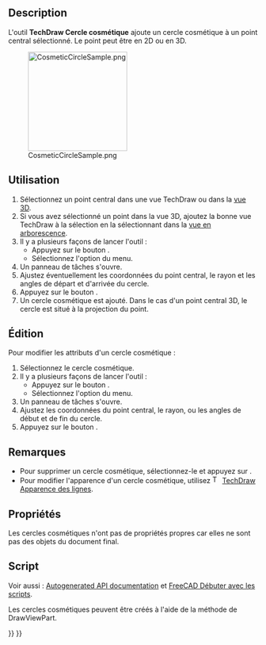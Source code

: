 <languages/>

{{Docnav/fr
|[[TechDraw_2PointCosmeticLine/fr|Ligne cosmétique par 2 points]]
|[[TechDraw DecorateLine/fr|Apparence des lignes]]
|[[TechDraw_Workbench/fr|Atelier TechDraw]]
|IconL=TechDraw_2PointCosmeticLine.svg
|IconR=TechDraw_DecorateLine.svg
|IconC=Workbench_TechDraw.svg
}}

{{GuiCommand/fr
|Name=TechDraw CosmeticCircle
|Name/fr=TechDraw Cercle cosmétique
|MenuLocation=TechDraw → Ajouter des lignes → Ajouter un cercle cosmétique
|Workbenches=[[TechDraw_Workbench/fr|TechDraw]]
|Version=1.0
|SeeAlso=[[TechDraw_2PointCosmeticLine/fr|TechDraw Ligne centrale entre 2 points]]
}}

==Description==

L'outil '''TechDraw Cercle cosmétique''' ajoute un cercle cosmétique à un point central sélectionné. Le point peut être en 2D ou en 3D.

[[Image:CosmeticCircleSample.png|200px]]

{{Caption|Cercle cosmétique}}

<span id="Usage_create"></span>
==Utilisation==

# Sélectionnez un point central dans une vue TechDraw ou dans la [[3D_view/fr|vue 3D]].
# Si vous avez sélectionné un point dans la vue 3D, ajoutez la bonne vue TechDraw à la sélection en la sélectionnant dans la [[Tree_view/fr|vue en arborescence]].
# Il y a plusieurs façons de lancer l'outil :
#* Appuyez sur le bouton {{Button|[[Image:TechDraw_CosmeticCircle.svg|16px]] [[TechDraw_CosmeticCircle/fr|Ajouter un cercle cosmétique]]}}.
#* Sélectionnez l'option {{MenuCommand|TechDraw → Ajouter des lignes → [[Image:TechDraw_CosmeticCircle.svg|16px]] Ajouter un cercle cosmétique}} du menu.
# Un panneau de tâches s'ouvre.
# Ajustez éventuellement les coordonnées du point central, le rayon et les angles de départ et d'arrivée du cercle.
# Appuyez sur le bouton {{Button|OK}}.
# Un cercle cosmétique est ajouté. Dans le cas d'un point central 3D, le cercle est situé à la projection du point.

<span id="Usage_edit"></span>
==Édition==

Pour modifier les attributs d'un cercle cosmétique :

# Sélectionnez le cercle cosmétique.
# Il y a plusieurs façons de lancer l'outil :
#* Appuyez sur le bouton {{Button|[[Image:TechDraw_CosmeticCircle.svg|16px]] [[TechDraw_CosmeticCircle/fr|Ajouter un cercle cosmétique]]}}.
#* Sélectionnez l'option {{MenuCommand|TechDraw → Ajouter des lignes → [[Image:TechDraw_CosmeticCircle.svg|16px]] Ajouter un cercle cosmétique}} du menu.
# Un panneau de tâches s'ouvre.
# Ajustez les coordonnées du point central, le rayon, ou les angles de début et de fin du cercle.
# Appuyez sur le bouton {{Button|OK}}.

<span id="Notes"></span>
==Remarques==

* Pour supprimer un cercle cosmétique, sélectionnez-le et appuyez sur {{KEY|Supprimer}}.
* Pour modifier l'apparence d'un cercle cosmétique, utilisez [[Image:TechDraw_DecorateLine.svg|16px]] [[TechDraw_DecorateLine/fr|TechDraw Apparence des lignes]].

<span id="Properties"></span>
==Propriétés==

Les cercles cosmétiques n'ont pas de propriétés propres car elles ne sont pas des objets du document final.

<span id="Scripting"></span>
==Script==

Voir aussi : [https://freecad.github.io/SourceDoc/ Autogenerated API documentation] et [[FreeCAD_Scripting_Basics/fr|FreeCAD Débuter avec les scripts]].

Les cercles cosmétiques peuvent être créés à l'aide de la méthode {{Incode|makeCosmeticCircle(center, radius, start angle, end angle)}} de DrawViewPart.


{{Docnav/fr
|[[TechDraw_2PointCosmeticLine/fr|Ligne cosmétique par 2 points]]
|[[TechDraw DecorateLine/fr|Apparence des lignes]]
|[[TechDraw_Workbench/fr|Atelier TechDraw]]
|IconL=TechDraw_2PointCosmeticLine.svg
|IconR=TechDraw_DecorateLine.svg
|IconC=Workbench_TechDraw.svg
}}

{{TechDraw_Tools_navi{{#translation:}}}}
{{Userdocnavi{{#translation:}}}}
